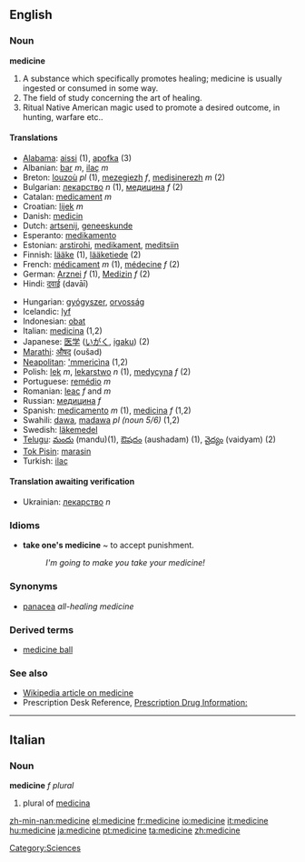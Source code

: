 ==English==

===Noun===
'''medicine'''
# A substance which specifically promotes healing; medicine is usually ingested or consumed in some way.
# The field of study concerning the art of healing.
# Ritual Native American magic used to promote a desired outcome, in hunting, warfare etc..

====Translations====
{{top}}
*[[Alabama]]: [[aissi]] (1), [[apofka]] (3)
*Albanian: [[bar]] ''m'', [[ilaç]] ''m''
*Breton: [[louzoù]] ''pl'' (1), [[mezegiezh]] ''f'', [[medisinerezh]] ''m'' (2)
*Bulgarian: [[лекарство]] ''n'' (1), [[медицина]] ''f'' (2)
*Catalan: [[medicament]] ''m''
*Croatian: [[lijek]] ''m''
*Danish: [[medicin]]
*Dutch: [[artsenij]], [[geneeskunde]]
*Esperanto: [[medikamento]]
*Estonian: [[arstirohi]], [[medikament]], [[meditsiin]]
*Finnish: [[lääke]] (1), [[lääketiede]] (2)
*French: [[médicament]] ''m'' (1), [[médecine]] ''f'' (2)
*German: [[Arznei]] ''f'' (1), [[Medizin]] ''f'' (2)
*Hindi: [[दवाई]] (davāī)
{{mid}}
*Hungarian: [[gyógyszer]], [[orvosság]]
*Icelandic: [[lyf]]
*Indonesian: [[obat]]
*Italian: [[medicina]] {{f}} (1,2)
*Japanese: [[医学]] ([[いがく]], [[igaku]]) (2)
*[[Marathi]]: [[औषद]] (oušad)
*[[Neapolitan]]: [['mmericìna]] {{f}} (1,2)
*Polish: [[lek]] ''m'', [[lekarstwo]] ''n'' (1), [[medycyna]] ''f'' (2)
*Portuguese: [[remédio]] ''m''
*Romanian: [[leac]] ''f'' and ''m''
*Russian: [[медицина]] ''f'' 
*Spanish: [[medicamento]] ''m'' (1), [[medicina]] ''f'' (1,2) 
*Swahili: [[dawa]], [[madawa]] ''pl (noun 5/6)'' (1,2)
*Swedish: [[läkemedel]]
*[[Telugu]]: [[మందు]] (mandu)(1), [[ఔషదం]] (aushadam) (1), [[వైద్యం]] (vaidyam) (2)
*[[Tok Pisin]]: [[marasin]]
*Turkish: [[ilaç]]
{{bottom}}
====Translation awaiting verification====
*Ukrainian: [[лекарство]] ''n''

===Idioms===
*'''take one's medicine''' ~ to accept punishment.
*:''I'm going to make you take your medicine!''

===Synonyms===
*[[panacea]] ''all-healing medicine''

===Derived terms===
*[[medicine ball]]

===See also===
* [[w:Medicine|Wikipedia article on medicine]]
* Prescription Desk Reference, [http://prescriptiondesk.com Prescription Drug Information:]

----
==Italian==

===Noun===
'''medicine''' ''f plural''

# plural of [[medicina]]

[[Category:Sciences]]

[[zh-min-nan:medicine]]
[[el:medicine]]
[[fr:medicine]]
[[io:medicine]]
[[it:medicine]]
[[hu:medicine]]
[[ja:medicine]]
[[pt:medicine]]
[[ta:medicine]]
[[zh:medicine]]